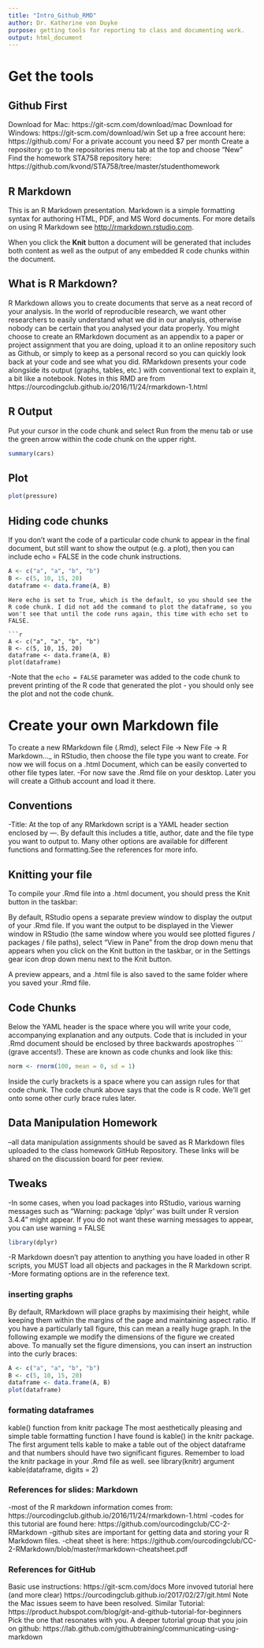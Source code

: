 ```yaml
---
title: "Intro_Github_RMD"
author: Dr. Katherine von Duyke
purpose: getting tools for reporting to class and documenting work.
output: html_document
---
```

# Get the tools
## Github First
Download for Mac: https://git-scm.com/download/mac 
Download for Windows:  https://git-scm.com/download/win 
Set up a free account here: https://github.com/
For a private account you need $7 per month
Create a repository: go to the repositories menu tab at the top and choose "New"
Find the homework STA758 repository here: https://github.com/kvond/STA758/tree/master/studenthomework 

## R Markdown
This is an R Markdown presentation. Markdown is a simple formatting syntax for authoring HTML, PDF, and MS Word documents. For more details on using R Markdown see <http://rmarkdown.rstudio.com>.

When you click the **Knit** button a document will be generated that includes both content as well as the output of any embedded R code chunks within the document.

## What is R Markdown?
R Markdown allows you to create documents that serve as a neat record of your analysis. In the world of reproducible research, we want other researchers to easily understand what we did in our analysis, otherwise nobody can be certain that you analysed your data properly. You might choose to create an RMarkdown document as an appendix to a paper or project assignment that you are doing, upload it to an online repository such as Github, or simply to keep as a personal record so you can quickly look back at your code and see what you did. RMarkdown presents your code alongside its output (graphs, tables, etc.) with conventional text to explain it, a bit like a notebook. Notes in this RMD are from https://ourcodingclub.github.io/2016/11/24/rmarkdown-1.html 

## R Output
Put your cursor in the code chunk and select Run from the menu tab or use the green arrow within the code chunk on the upper right.

```r
summary(cars)
```

## Plot

```r
plot(pressure)
```
## Hiding code chunks
If you don't want the code of a particular code chunk to appear in the final document, but still want to show the output (e.g. a plot), then you can include echo = FALSE in the code chunk instructions.

```r
A <- c("a", "a", "b", "b")
B <- c(5, 10, 15, 20)
dataframe <- data.frame(A, B)
```
```
Here echo is set to True, which is the default, so you should see the R code chunk. I did not add the command to plot the dataframe, so you won't see that until the code runs again, this time with echo set to FALSE.

```r
A <- c("a", "a", "b", "b")
B <- c(5, 10, 15, 20)
dataframe <- data.frame(A, B)
plot(dataframe)
```
-Note that the `echo = FALSE` parameter was added to the code chunk to prevent printing of the R code that generated the plot - you should only see the plot and not the code chunk.

# Create your own Markdown file
To create a new RMarkdown file (.Rmd), select File -> New File -> R Markdown..._ in RStudio, then choose the file type you want to create. For now we will focus on a .html Document, which can be easily converted to other file types later.
-For now save the .Rmd file on your desktop. Later you will create a Github account and load it there.

## Conventions
-Title: At the top of any RMarkdown script is a YAML header section enclosed by ---. By default this includes a title, author, date and the file type you want to output to. Many other options are available for different functions and formatting.See the references for more info.

## Knitting your file
 To compile your .Rmd file into a .html document, you should press the Knit button in the taskbar:

By default, RStudio opens a separate preview window to display the output of your .Rmd file. If you want the output to be displayed in the Viewer window in RStudio (the same window where you would see plotted figures / packages / file paths), select "View in Pane" from the drop down menu that appears when you click on the Knit button in the taskbar, or in the Settings gear icon drop down menu next to the Knit button.

A preview appears, and a .html file is also saved to the same folder where you saved your .Rmd file.

## Code Chunks
Below the YAML header is the space where you will write your code, accompanying explanation and any outputs. Code that is included in your .Rmd document should be enclosed by three backwards apostrophes ``` (grave accents!). These are known as code chunks and look like this:

```r
norm <- rnorm(100, mean = 0, sd = 1)
```
Inside the curly brackets is a space where you can assign rules for that code chunk. The code chunk above says that the code is R code. We'll get onto some other curly brace rules later.

## Data Manipulation Homework
--all data manipulation assignments should be saved as R Markdown files uploaded to the class homework GitHub Repository. These links will be shared on the discussion board for peer review.

## Tweaks
-In some cases, when you load packages into RStudio, various warning messages such as "Warning: package 'dplyr' was built under R version 3.4.4" might appear. If you do not want these warning messages to appear, you can use warning = FALSE

```r
library(dplyr)
```
-R Markdown doesn't pay attention to anything you have loaded in other R scripts, you MUST load all objects and packages in the R Markdown script.
-More formating options are in the reference text.

### inserting graphs

By default, RMarkdown will place graphs by maximising their height, while keeping them within the margins of the page and maintaining aspect ratio. If you have a particularly tall figure, this can mean a really huge graph. In the following example we modify the dimensions of the figure we created above. To manually set the figure dimensions, you can insert an instruction into the curly braces:

```r
A <- c("a", "a", "b", "b")
B <- c(5, 10, 15, 20)
dataframe <- data.frame(A, B)
plot(dataframe)
```

### formating dataframes
kable() function from knitr package
The most aesthetically pleasing and simple table formatting function I have found is kable() in the knitr package. The first argument tells kable to make a table out of the object dataframe and that numbers should have two significant figures. Remember to load the knitr package in your .Rmd file as well.
see library(knitr)
argument kable(dataframe, digits = 2)

### References for slides: Markdown
-most of the R markdown information comes from: https://ourcodingclub.github.io/2016/11/24/rmarkdown-1.html 
-codes for this tutorial are found here:
https://github.com/ourcodingclub/CC-2-RMarkdown 
-github sites are important for getting data and storing your R Markdown files.
-cheat sheet is here:
https://github.com/ourcodingclub/CC-2-RMarkdown/blob/master/rmarkdown-cheatsheet.pdf

### References for GitHub
Basic use instructions: https://git-scm.com/docs
More invoved tutorial here (and more clear) https://ourcodingclub.github.io/2017/02/27/git.html Note the Mac issues seem to have been resolved.
Similar Tutorial: https://product.hubspot.com/blog/git-and-github-tutorial-for-beginners Pick the one that resonates with you.
A deeper tutorial group that you join on github: https://lab.github.com/githubtraining/communicating-using-markdown

